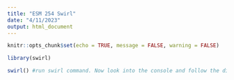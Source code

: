 ```yaml
---
title: "ESM 254 Swirl"
date: "4/11/2023"
output: html_document
---
```


```r
knitr::opts_chunk$set(echo = TRUE, message = FALSE, warning = FALSE)

library(swirl)
```

```r
swirl() #run swirl command. Now look into the console and follow the directions.
```


